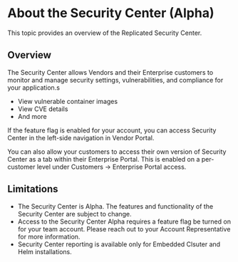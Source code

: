 # About the Security Center (Alpha)

This topic provides an overview of the Replicated Security Center.

## Overview

The Security Center allows Vendors and their Enterprise customers to monitor and manage security settings, vulnerabilities, and compliance for your application.s
* View vulnerable container images
* View CVE details
* And more

If the feature flag is enabled for your account, you can access Security Center in the left-side navigation in Vendor Portal. 

You can also allow your customers to access their own version of Security Center as a tab within their Enterprise Portal. This is enabled on a per-customer level under Customers -> Enterprise Portal access. 

## Limitations
* The Security Center is Alpha. The features and functionality of the Security Center are subject to change.
* Access to the Security Center Alpha requires a feature flag be turned on for your team account. Please reach out to your Account Representative for more information.
* Security Center reporting is available only for Embedded Clsuter and Helm installations. 
